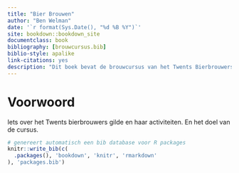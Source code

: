 ```yaml
--- 
title: "Bier Brouwen"
author: "Ben Welman"
date: '`r format(Sys.Date(), "%d %B %Y")`'
site: bookdown::bookdown_site
documentclass: book
bibliography: [brouwcursus.bib]
biblio-style: apalike
link-citations: yes
description: "Dit boek bevat de brouwcursus van het Twents Bierbrouwers Gilde."
---
```


# Voorwoord {-}

Iets over het Twents bierbrouwers gilde en haar activiteiten. En het doel van de cursus.

```r
# genereert automatisch een bib database voor R packages
knitr::write_bib(c(
  .packages(), 'bookdown', 'knitr', 'rmarkdown'
), 'packages.bib')
```
